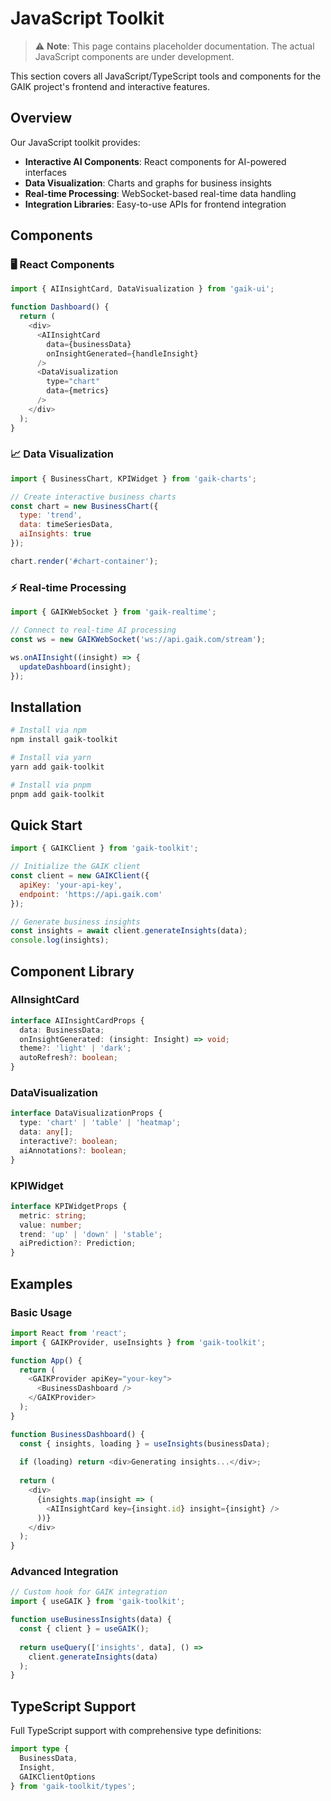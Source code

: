 # JavaScript Toolkit

> ⚠️ **Note**: This page contains placeholder documentation. The actual JavaScript components are under development.

This section covers all JavaScript/TypeScript tools and components for the GAIK project's frontend and interactive features.

## Overview

Our JavaScript toolkit provides:

- **Interactive AI Components**: React components for AI-powered interfaces
- **Data Visualization**: Charts and graphs for business insights
- **Real-time Processing**: WebSocket-based real-time data handling
- **Integration Libraries**: Easy-to-use APIs for frontend integration

## Components

### 🖥️ React Components

```javascript
import { AIInsightCard, DataVisualization } from 'gaik-ui';

function Dashboard() {
  return (
    <div>
      <AIInsightCard 
        data={businessData} 
        onInsightGenerated={handleInsight} 
      />
      <DataVisualization 
        type="chart" 
        data={metrics} 
      />
    </div>
  );
}
```

### 📈 Data Visualization

```javascript
import { BusinessChart, KPIWidget } from 'gaik-charts';

// Create interactive business charts
const chart = new BusinessChart({
  type: 'trend',
  data: timeSeriesData,
  aiInsights: true
});

chart.render('#chart-container');
```

### ⚡ Real-time Processing

```javascript
import { GAIKWebSocket } from 'gaik-realtime';

// Connect to real-time AI processing
const ws = new GAIKWebSocket('ws://api.gaik.com/stream');

ws.onAIInsight((insight) => {
  updateDashboard(insight);
});
```

## Installation

```bash
# Install via npm
npm install gaik-toolkit

# Install via yarn
yarn add gaik-toolkit

# Install via pnpm
pnpm add gaik-toolkit
```

## Quick Start

```javascript
import { GAIKClient } from 'gaik-toolkit';

// Initialize the GAIK client
const client = new GAIKClient({
  apiKey: 'your-api-key',
  endpoint: 'https://api.gaik.com'
});

// Generate business insights
const insights = await client.generateInsights(data);
console.log(insights);
```

## Component Library

### AIInsightCard

```typescript
interface AIInsightCardProps {
  data: BusinessData;
  onInsightGenerated: (insight: Insight) => void;
  theme?: 'light' | 'dark';
  autoRefresh?: boolean;
}
```

### DataVisualization

```typescript
interface DataVisualizationProps {
  type: 'chart' | 'table' | 'heatmap';
  data: any[];
  interactive?: boolean;
  aiAnnotations?: boolean;
}
```

### KPIWidget

```typescript
interface KPIWidgetProps {
  metric: string;
  value: number;
  trend: 'up' | 'down' | 'stable';
  aiPrediction?: Prediction;
}
```

## Examples

### Basic Usage

```javascript
import React from 'react';
import { GAIKProvider, useInsights } from 'gaik-toolkit';

function App() {
  return (
    <GAIKProvider apiKey="your-key">
      <BusinessDashboard />
    </GAIKProvider>
  );
}

function BusinessDashboard() {
  const { insights, loading } = useInsights(businessData);
  
  if (loading) return <div>Generating insights...</div>;
  
  return (
    <div>
      {insights.map(insight => (
        <AIInsightCard key={insight.id} insight={insight} />
      ))}
    </div>
  );
}
```

### Advanced Integration

```javascript
// Custom hook for GAIK integration
import { useGAIK } from 'gaik-toolkit';

function useBusinessInsights(data) {
  const { client } = useGAIK();
  
  return useQuery(['insights', data], () => 
    client.generateInsights(data)
  );
}
```

## TypeScript Support

Full TypeScript support with comprehensive type definitions:

```typescript
import type { 
  BusinessData, 
  Insight, 
  GAIKClientOptions 
} from 'gaik-toolkit/types';
```
